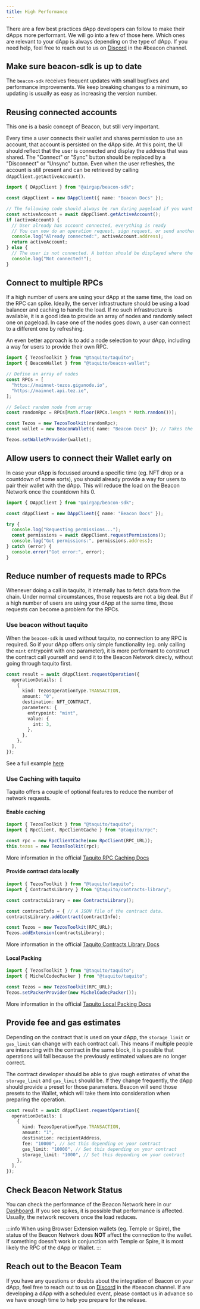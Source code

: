 ```yaml
---
title: High Performance
---
```



There are a few best practices dApp developers can follow to make their dApps more performant. We will go into a few of those here. Which ones are relevant to your dApp is always depending on the type of dApp. If you need help, feel free to reach out to us on [Discord](https://discord.gg/vuf4Gtnqh7) in the #beacon channel.

## Make sure beacon-sdk is up to date

The `beacon-sdk` receives frequent updates with small bugfixes and performance improvements. We keep breaking changes to a minimum, so updating is usually as easy as increasing the version number.

## Reusing connected accounts

This one is a basic concept of Beacon, but still very important.

Every time a user connects their wallet and shares permission to use an account, that account is persisted on the dApp side. At this point, the UI should reflect that the user is connected and display the address that was shared. The "Connect" or "Sync" button should be replaced by a "Disconnect" or "Unsync" button. Even when the user refreshes, the account is still present and can be retrieved by calling `dAppClient.getActiveAccount()`.

```ts
import { DAppClient } from "@airgap/beacon-sdk";

const dAppClient = new DAppClient({ name: "Beacon Docs" });

// The following code should always be run during pageload if you want to show if the user is connected.
const activeAccount = await dAppClient.getActiveAccount();
if (activeAccount) {
  // User already has account connected, everything is ready
  // You can now do an operation request, sign request, or send another permission request to switch wallet
  console.log("Already connected:", activeAccount.address);
  return activeAccount;
} else {
  // The user is not connected. A button should be displayed where the user can connect to his wallet.
  console.log("Not connected!");
}
```

## Connect to multiple RPCs

If a high number of users are using your dApp at the same time, the load on the RPC can spike. Ideally, the server infrastructure should be using a load balancer and caching to handle the load. If no such infrastructure is available, it is a good idea to provide an array of nodes and randomly select one on pageload. In case one of the nodes goes down, a user can connect to a different one by refreshing.

An even better approach is to add a node selection to your dApp, including a way for users to provide their own RPC.

```ts
import { TezosToolkit } from "@taquito/taquito";
import { BeaconWallet } from "@taquito/beacon-wallet";

// Define an array of nodes
const RPCs = [
  "https://mainnet-tezos.giganode.io",
  "https://mainnet.api.tez.ie",
];

// Select random node from array
const randomRpc = RPCs[Math.floor(RPCs.length * Math.random())];

const Tezos = new TezosToolkit(randomRpc);
const wallet = new BeaconWallet({ name: "Beacon Docs" }); // Takes the same arguments as the DAppClient constructor

Tezos.setWalletProvider(wallet);
```

## Allow users to connect their Wallet early on

In case your dApp is focussed around a specific time (eg. NFT drop or a countdown of some sorts), you should already provide a way for users to pair their wallet with the dApp. This will reduce the load on the Beacon Network once the countdown hits 0.

```ts
import { DAppClient } from "@airgap/beacon-sdk";

const dAppClient = new DAppClient({ name: "Beacon Docs" });

try {
  console.log("Requesting permissions...");
  const permissions = await dAppClient.requestPermissions();
  console.log("Got permissions:", permissions.address);
} catch (error) {
  console.error("Got error:", error);
}
```

## Reduce number of requests made to RPCs

Whenever doing a call in taquito, it internally has to fetch data from the chain. Under normal circumstances, those requests are not a big deal. But if a high number of users are using your dApp at the same time, those requests can become a problem for the RPCs.

### Use beacon without taquito

When the `beacon-sdk` is used without taquito, no connection to any RPC is required. So if your dApp offers only simple functionality (eg. only calling the `mint` entrypoint with one parameter), it is more performant to construct the contract call yourself and send it to the Beacon Network direcly, without going through taquito first.

```ts
const result = await dAppClient.requestOperation({
  operationDetails: [
    {
      kind: TezosOperationType.TRANSACTION,
      amount: "0",
      destination: NFT_CONTRACT,
      parameters: {
        entrypoint: "mint",
        value: {
          int: 3,
        },
      },
    },
  ],
});
```

See a full example [here](/guides/simple-contract-call)

### Use Caching with taquito

Taquito offers a couple of optional features to reduce the number of network requests.

#### Enable caching

```ts
import { TezosToolkit } from "@taquito/taquito";
import { RpcClient, RpcClientCache } from "@taquito/rpc";

const rpc = new RpcClientCache(new RpcClient(RPC_URL));
this.tezos = new TezosToolkit(rpc);
```

More information in the official [Taquito RPC Caching Docs](https://tezostaquito.io/docs/rpc-cache)

#### Provide contract data locally

```ts
import { TezosToolkit } from "@taquito/taquito";
import { ContractsLibrary } from "@taquito/contracts-library";

const contractsLibrary = new ContractsLibrary();

const contractInfo = { // A JSON file of the contract data.
contractsLibrary.addContract(contractInfo);

const Tezos = new TezosToolkit(RPC_URL);
Tezos.addExtension(contractsLibrary);
```

More information in the official [Taquito Contracts Library Docs](https://tezostaquito.io/docs/contracts-library)

#### Local Packing

```ts
import { TezosToolkit } from "@taquito/taquito";
import { MichelCodecPacker } from "@taquito/taquito";

const Tezos = new TezosToolkit(RPC_URL);
Tezos.setPackerProvider(new MichelCodecPacker());
```

More information in the official [Taquito Local Packing Docs](https://tezostaquito.io/docs/maps_bigmaps/#local-packing-for-big-maps)

## Provide fee and gas estimates

Depending on the contract that is used on your dApp, the `storage_limit` or `gas_limit` can change with each contract call. This means if multiple people are interacting with the contract in the same block, it is possible that operations will fail because the previously estimated values are no longer correct.

The contract developer should be able to give rough estimates of what the `storage_limit` and `gas_limit` should be. If they change frequently, the dApp should provide a preset for those parameters. Beacon will send those presets to the Wallet, which will take them into consideration when preparing the operation.

```ts
const result = await dAppClient.requestOperation({
  operationDetails: [
    {
      kind: TezosOperationType.TRANSACTION,
      amount: "1",
      destination: recipientAddress,
      fee: "10000", // Set this depending on your contract
      gas_limit: "10000", // Set this depending on your contract
      storage_limit: "1000", // Set this depending on your contract
    },
  ],
});
```

## Check Beacon Network Status

You can check the performance of the Beacon Network here in our [Dashboard](https://status.walletbeacon.io). If you see spikes, it is possible that performance is affected. Usually, the network recovers once the load reduces.

:::info
When using Browser Extension wallets (eg. Temple or Spire), the status of the Beacon Network does **NOT** affect the connection to the wallet. If something doesn't work in conjunction with Temple or Spire, it is most likely the RPC of the dApp or Wallet.
:::

## Reach out to the Beacon Team

If you have any questions or doubts about the integration of Beacon on your dApp, feel free to reach out to us on [Discord](https://discord.gg/vuf4Gtnqh7) in the #beacon channel. If are developing a dApp with a scheduled event, please contact us in advance so we have enough time to help you prepare for the release.
